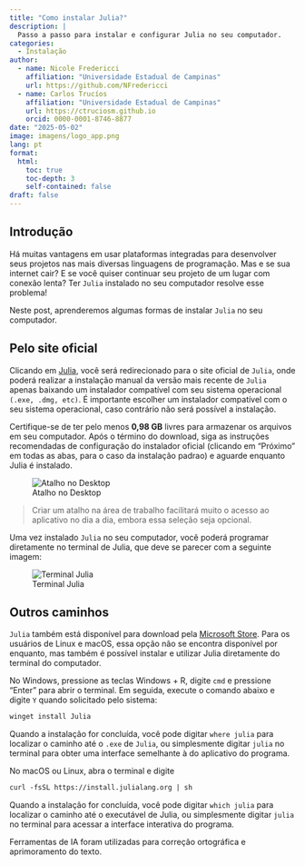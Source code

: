 ```yaml
---
title: "Como instalar Julia?"
description: |
  Passo a passo para instalar e configurar Julia no seu computador.
categories:
  - Instalação
author:
  - name: Nicole Fredericci
    affiliation: "Universidade Estadual de Campinas"
    url: https://github.com/NFredericci
  - name: Carlos Trucíos
    affiliation: "Universidade Estadual de Campinas"
    url: https://ctruciosm.github.io
    orcid: 0000-0001-8746-8877
date: "2025-05-02"
image: imagens/logo_app.png
lang: pt
format:
  html:
    toc: true
    toc-depth: 3
    self-contained: false
draft: false
---
```


## Introdução

Há muitas vantagens em usar plataformas integradas para desenvolver seus projetos nas mais diversas linguagens de programação. Mas e se sua internet cair? E se você quiser continuar seu projeto de um lugar com conexão lenta? Ter `Julia` instalado no seu computador resolve esse problema!

Neste post, aprenderemos algumas formas de instalar `Julia` no seu computador.

## Pelo site oficial

Clicando em [Julia](https://julialang.org/downloads/#manual_downloads), você será redirecionado para o site oficial de `Julia`, onde poderá realizar a instalação manual da versão mais recente de `Julia` apenas baixando um instalador compatível com seu sistema operacional  `(.exe, .dmg, etc)`. É importante escolher um instalador compatível com o seu sistema operacional, caso contrário não será possível a instalação.

Certifique-se de ter pelo menos **0,98 GB** livres para armazenar os arquivos em seu computador. Após o término do download, siga as instruções recomendadas de configuração do instalador oficial (clicando em "Próximo" em todas as abas, para o caso da instalação padrao) e aguarde enquanto Julia é instalado.

![Atalho no Desktop](imagens/installer_app.png){fig-align="center"}

> Criar um atalho na área de trabalho facilitará muito o acesso ao aplicativo no dia a dia, embora essa seleção seja opcional. 

Uma vez instalado `Julia` no seu computador, você poderá programar diretamente no terminal de Julia, que deve se parecer com a seguinte imagem:

![Terminal Julia](imagens/terminal_app.png){fig-align="center"}

## Outros caminhos

`Julia` também está disponível para download pela [Microsoft Store](https://apps.microsoft.com/detail/9njnww8pvkmn?hl=pt-BR&gl=BR). Para os usuários de Linux e macOS, essa opção não se encontra disponível por enquanto, mas também é possível instalar e utilizar Julia diretamente do terminal do computador.

No Windows, pressione as teclas Windows + R, digite `cmd` e pressione "Enter" para abrir o terminal. Em seguida, execute o comando abaixo e digite `Y` quando solicitado pelo sistema:

``` default
winget install Julia
```

Quando a instalação for concluída, você pode digitar `where julia` para localizar o caminho até o `.exe` de `Julia`, ou simplesmente digitar `julia` no terminal para obter uma interface semelhante à do aplicativo do programa.

No macOS ou Linux, abra o terminal e digite

``` default
curl -fsSL https://install.julialang.org | sh
```

Quando a instalação for concluída, você pode digitar `which julia` para localizar o caminho até o executável de Julia, ou simplesmente digitar `julia` no terminal para acessar a interface interativa do programa.

::: {.callout-note} 
Ferramentas de IA foram utilizadas para correção ortográfica e aprimoramento do texto.
:::
